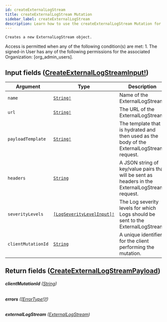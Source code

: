 ```yaml
---
id: createExternalLogStream
title: createExternalLogStream Mutation
sidebar_label: createExternalLogStream
description: Learn how to use the createExternalLogStream Mutation for Builder's API.
---
```


    Creates a new ExternalLogStream object.

Access is permitted when any of the following condition(s) are met: 1. The signed-in User has any of the following permissions for the associated Organization: [org_admin_users].

## Input fields ([CreateExternalLogStreamInput!](/composer/builder/api/schema/input_object/CreateExternalLogStreamInput.mdx))

| Argument           | Type                                                                            | Description                                                                                     |
| ------------------ | ------------------------------------------------------------------------------- | ----------------------------------------------------------------------------------------------- |
| `name`             | [`String!`](/composer/builder/api/schema/scalar/String.mdx)                                       | Name of the ExternalLogStream.                                                                  |
| `url`              | [`String!`](/composer/builder/api/schema/scalar/String.mdx)                                       | The URL of the ExternalLogStream.                                                               |
| `payloadTemplate`  | [`String!`](/composer/builder/api/schema/scalar/String.mdx)                                       | The template that is hydrated and then used as the body of the ExternalLogStream request.       |
| `headers`          | [`String`](/composer/builder/api/schema/scalar/String.mdx)                                        | A JSON string of key/value pairs that will be sent as headers in the ExternalLogStream request. |
| `severityLevels`   | [`[LogSeverityLevelInput]!`](/composer/builder/api/schema/input_object/LogSeverityLevelInput.mdx) | The Log severity levels for which Logs should be sent to the ExternalLogStream.                 |
| `clientMutationId` | [`String`](/composer/builder/api/schema/scalar/String.mdx)                                        | A unique identifier for the client performing the mutation.                                     |

## Return fields ([CreateExternalLogStreamPayload](/composer/builder/api/schema/object/CreateExternalLogStreamPayload.mdx))

###### <b>clientMutationId</b> ([String](/composer/builder/api/schema/scalar/String.mdx))

###### <b>errors</b> ([[ErrorType!]!](/composer/builder/api/schema/object/ErrorType.mdx))

###### <b>externalLogStream</b> ([ExternalLogStream](/composer/builder/api/schema/object/ExternalLogStream.mdx))
